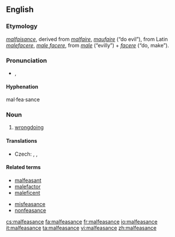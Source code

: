 ==English==
{{wikipedia}}

===Etymology===
{{etyl|fro}} ''[[malfaisance]]'', derived from ''[[malfaire]]'', ''[[maufaire]]'' (“do evil”), from Latin ''[[malefacere]]'', ''[[male facere]]'', from ''[[male]]'' (“evilly”) + ''[[facere]]'' (“do, make”).

===Pronunciation===
* {{IPA|/ˌmælˈfizəns/}}, {{SAMPA|/%m{l"fiz@ns/}}

====Hyphenation====
mal·fea·sance

===Noun===
{{en-noun}}

# [[wrongdoing]]

====Translations====
{{trans-top|wrongdoing}}
* Czech: {{t|cs|zločin|m}}, {{t|cs|trestný čin|m}}, {{t|cs|přestoupení zákona|n}}
{{trans-mid}}
{{trans-bottom}}

====Related terms====
* [[malfeasant]]
* [[malefactor]]
* [[maleficent]]

* [[misfeasance]]
* [[nonfeasance]]

[[cs:malfeasance]]
[[fa:malfeasance]]
[[fr:malfeasance]]
[[io:malfeasance]]
[[it:malfeasance]]
[[ta:malfeasance]]
[[vi:malfeasance]]
[[zh:malfeasance]]